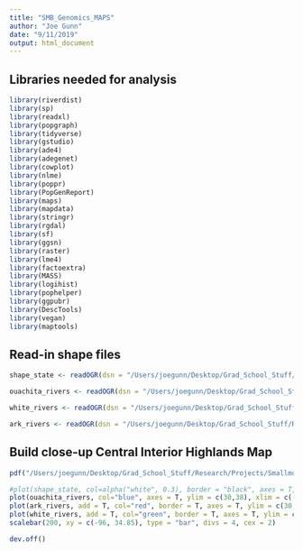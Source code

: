 ```yaml
---
title: "SMB_Genomics_MAPS"
author: "Joe Gunn"
date: "9/11/2019"
output: html_document
---
```


## Libraries needed for analysis
```r
library(riverdist)
library(sp)
library(readxl)
library(popgraph)
library(tidyverse)
library(gstudio)
library(ade4)
library(adegenet)
library(cowplot)
library(nlme)
library(poppr)
library(PopGenReport)
library(maps)
library(mapdata)
library(stringr)
library(rgdal)
library(sf)
library(ggsn)
library(raster)
library(lme4)
library(factoextra)
library(MASS)
library(logihist)
library(pophelper)
library(ggpubr)
library(DescTools)
library(vegan)
library(maptools)
```

## Read-in shape files
```r

shape_state <- readOGR(dsn = "/Users/joegunn/Desktop/Grad_School_Stuff/Research/Projects/Smallmouth_Bass_Fitness/raw_data/map_data/STATES", layer = "states") #shape file for the United States, with 

ouachita_rivers <- readOGR(dsn = "/Users/joegunn/Desktop/Grad_School_Stuff/Research/Projects/Smallmouth_Bass_Fitness/raw_data/map_data/ouachita_riverbasin_rivers", layer = "ouachita_riverbasin_Rivers")

white_rivers <- readOGR(dsn = "/Users/joegunn/Desktop/Grad_School_Stuff/Research/Projects/Smallmouth_Bass_Fitness/raw_data/map_data/white_riverbasin_rivers", layer = "white_riverbasin_Rivers")

ark_rivers <- readOGR(dsn = "/Users/joegunn/Desktop/Grad_School_Stuff/Research/Projects/Smallmouth_Bass_Fitness/raw_data/map_data/arkansas_riverbasin_Rivers", layer = "arkansas_riverbasin_Rivers")
```


## Build close-up Central Interior Highlands Map
```r
pdf("/Users/joegunn/Desktop/Grad_School_Stuff/Research/Projects/Smallmouth_Bass_Fitness/visualization/map_building/ark_ouac_white_rivers_map.pdf", width = 9, height = 8) 

#plot(shape_state, col=alpha("white", 0.3), border = "black", axes = T, ylim = c(30,38), xlim = c(-96,-91.1), cex.axis = 1.6)
plot(ouachita_rivers, col="blue", axes = T, ylim = c(30,38), xlim = c(-96,-91), cex.axis = 2)
plot(ark_rivers, add = T, col="red", border = T, axes = T, ylim = c(30,38), xlim = c(-96,-91), cex.axis = 2)
plot(white_rivers, add = T, col="green", border = T, axes = T, ylim = c(30,38), xlim = c(-96,-91), cex.axis = 2)
scalebar(200, xy = c(-96, 34.85), type = "bar", divs = 4, cex = 2)

dev.off()
```
